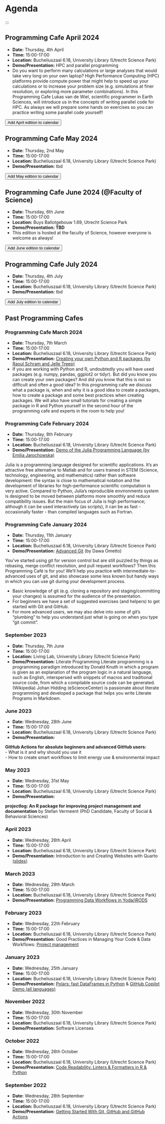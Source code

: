 # Agenda

:::

::: {.callout-note icon=false}
## Programming Cafe April 2024

- **Date:** Thursday, 4th April
- **Time:** 15:00-17:00
- **Location:** Bucheliuszaal 6.18, University Library (Utrecht Science Park)
- **Demo/Presentation:** HPC and parallel programming
- Do you want to perform many calculations or large analyses that would take very long on your own laptop? High Performance Computing  (HPC) platforms provide compute power that might help to speed up your calculations or to increase your problem size (e.g. simulations at finer resolution, or exploring more parameter combinations). In this Programming Cafe Lukas van de Wiel, scientific programmer in Earth Sciences, will introduce us in the concepts of writing parallel code for HPC. As always we will prepare some hands on exercises so you can practice writing some parallel code yourself!

<a href='https://www.uu.nl/en/node/133010/ics' download="Programming-Cafe">
<button type="button" class="btn btn-primary btn-sm">Add April edition to calendar</button>
</a>

:::

::: {.callout-note icon=false}
## Programming Cafe May 2024

- **Date:** Thursday, 2nd May
- **Time:** 15:00-17:00
- **Location:** Bucheliuszaal 6.18, University Library (Utrecht Science Park)
- **Demo/Presentation:** tbd

<a href='https://www.uu.nl/en/node/133012/ics' download="Programming-Cafe">
<button type="button" class="btn btn-primary btn-sm">Add May edition to calendar</button>
</a>

:::

::: {.callout-note icon=false}

## Programming Cafe June 2024 (@Faculty of Science)

- **Date:** Thursday, 6th June
- **Time:** 15:00-17:00
- **Location:** Buys Ballotgebouw 1.69, Utrecht Science Park
- **Demo/Presentation: TBD** 
- This edition is hosted at the faculty of Science, however everyone is welcome as always!

<a href='https://www.uu.nl/en/node/138938/ics' download="Programming-Cafe">
<button type="button" class="btn btn-primary btn-sm">Add June edition to calendar</button>
</a>

:::

::: {.callout-note icon=false}

## Programming Cafe July 2024

- **Date:** Thursday, 4th July
- **Time:** 15:00-17:00
- **Location:** Bucheliuszaal 6.18, University Library (Utrecht Science Park)
- **Demo/Presentation:** tbd

<a href='https://www.uu.nl/en/node/138939/ics' download="Programming-Cafe">
<button type="button" class="btn btn-primary btn-sm">Add July edition to calendar</button>
</a>

:::

## Past Programming Cafes

### Programming Cafe March 2024

- **Date:** Thursday, 7th March
- **Time:** 15:00-17:00
- **Location:** Bucheliuszaal 6.18, University Library (Utrecht Science Park)
- **Demo/Presentation:** [Creating your own Python and R packages (by Raoul Schram and Jelle Treep)](https://utrechtuniversity.github.io/programming-cafe-presentations/presentations/2024-03-07_packaging/intro-slides.html)
- If you are working with Python and R, undoubtedly you will have used packages (e.g. numpy, pandas, ggplot2 or tidyr). But did you know you can create your own packages? And did you know that this is not so difficult and often a good idea? In this programming cafe we discuss what a package is, when and why it is a good idea to create a packages, how to create a package and some best practices when creating packages. We will also have small tutorials for creating a simple package in R and Python yourself in the second hour of the programming cafe and experts in the room to help you!

### Programming Cafe February 2024

- **Date:** Thursday, 8th February
- **Time:** 15:00-17:00
- **Location:** Bucheliuszaal 6.18, University Library (Utrecht Science Park)
- **Demo/Presentation:** [Demo of the Julia Programming Language (by Emilia Jarochowska)](https://utrechtuniversity.github.io/programming-cafe-presentations/presentations/2024-02-08_Julia/Julia_intro_beamer.html)

Julia is a programming language designed for scientific applications. It’s an attractive free alternative to Matlab and for users trained in STEM (Science, technology, engineering, and mathematics) rather than software development: the syntax is close to mathematical notation and the development of libraries for high-performance scientific computation is very active. Compared to Python, Julia’s reproducible environments system is designed to be moved between platforms more smoothly and reduce compatibility issues. But the main focus of Julia is high performance; although it can be used interactively (as scripts), it can be as fast - occasionally faster - than compiled languages such as Fortran.


### Programming Cafe January 2024

- **Date:** Thursday, 11th January
- **Time:** 15:00-17:00
- **Location:** Bucheliuszaal 6.18, University Library (Utrecht Science Park)
- **Demo/Presentation:** [Advanced Git](https://utrechtuniversity.github.io/programming-cafe-presentations/presentations/2024-01-11_advanced-git/slides.html) (by Dawa Ometto)

You've started using git for version control but are still puzzled by things as rebasing, merge conflict resolution, and pull request workflows? Then this Programming Café is for you! We’ll help you practice with intermediate-to-advanced uses of git, and also showcase some less known but handy ways in which you can use git during your development process.

- Basic knowledge of git (e.g. cloning a repository and staging/committing your changes) is assumed for the audience of the presentation.
- For beginners we have a set of suggested exercises (and helpers) to get started with Git and GitHub.
- For more advanced users, we may also delve into some of git’s “plumbing” to help you understand just what is going on when you type “git commit”.

### September 2023
- **Date:** Thursday, 7th June
- **Time:** 15:00-17:00
- **Location:** Living Lab, University Library (Utrecht Science Park)
- **Demo/Presentation:** Literate Programming
Literate programming is a programming paradigm introduced by Donald Knuth in which a program is given as an explanation of the program logic in a natural language, such as English, interspersed with snippets of macros and traditional source code, from which a compilable source code can be generated. (Wikipedia) Johan Hidding (eScienceCenter) is passionate about literate programming and developed a package that helps you write Literate Programs in Markdown.


### June 2023

- **Date:** Wednesday, 28th June
- **Time:** 15:00-17:00
- **Location:** Bucheliuszaal 6.18, University Library (Utrecht Science Park)
- **Demo/Presentation:**

**GitHub Actions for absolute beginners and advanced GitHub users:**  
-   What is it and why should you use it  
-   How to create smart workflows to limit energy use & environmental impact  

### May 2023

- **Date:** Wednesday, 31st May
- **Time:** 15:00-17:00
- **Location:** Bucheliuszaal 6.18, University Library (Utrecht Science Park)
- **Demo/Presentation:** 

**projectlog: An R package for improving project management and documentation**
by Stefan Vermeent (PhD Candidate, Faculty of Social & Behavioral Sciences)

### April 2023

- **Date:** Wednesday, 26th April
- **Time:** 15:00-17:00
- **Location:** Bucheliuszaal 6.18, University Library (Utrecht Science Park)
- **Demo/Presentation:** Introduction to and Creating Websites with Quarto [(slides)](https://utrechtuniversity.github.io/programming-cafe-presentations/presentations/2023-04-26_quickstart-to-quarto/2023-04-26_quickstart-to-quarto.html)

### March 2023

- **Date:** Wednesday, 29th March
- **Time:** 15:00-17:00
- **Location:** Bucheliuszaal 6.18, University Library (Utrecht Science Park)
- **Demo/Presentation:** [Programming Data Workflows in Yoda/iRODS](https://github.com/UtrechtUniversity/programming-cafe-presentations/blob/main/presentations/2023_03_29_YODA_Python.pdf)

### February 2023

- **Date:** Wednesday, 22th February
- **Time:** 15:00-17:00
- **Location:** Bucheliuszaal 6.18, University Library (Utrecht Science Park)
- **Demo/Presentation:** Good Practices in Managing Your Code & Data Workflows: [Project management](https://utrechtuniversity.github.io/programming-cafe-presentations/presentations/2023-02-22_projects-workflows/2023-02-22_project-management.html)

### January 2023

- **Date:** Wednesday, 25th January
- **Time:** 15:00-17:00
- **Location:** Bucheliuszaal 6.18, University Library (Utrecht Science Park)
- **Demo/Presentation:** [Polars: fast DataFrames in Python](https://github.com/UtrechtUniversity/programming-cafe-presentations/blob/main/presentations/2023-01-25_polars-copilot/polars.pdf) & [GitHub Copilot Demo (all languages)](https://utrechtuniversity.github.io/programming-cafe-presentations/presentations/2023-01-25_polars-copilot/2023-01-25_github-copilot.html)

### November 2022

- **Date:** Wednesday, 30th November
- **Time:** 15:00-17:00
- **Location:** Bucheliuszaal 6.18, University Library (Utrecht Science Park)
- **Demo/Presentation:** Software Licenses

### October 2022

- **Date:** Wednesday, 26th October
- **Time:** 15:00-17:00
- **Location:** Bucheliuszaal 6.18, University Library (Utrecht Science Park)
- **Demo/Presentation:** [Code Readability: Linters & Formatters in R & Python](https://utrechtuniversity.github.io/programming-cafe-presentations/presentations/2022-10-26_code-readability/2022-10-26_code-readability.html)


### September 2022

- **Date:** Wednesday, 28th September
- **Time:** 15:00-17:00
- **Location:** Bucheliuszaal 6.18, University Library (Utrecht Science Park)
- **Demo/Presentation:** [Getting Started With Git, GitHub and GitHub Actions](https://utrechtuniversity.github.io/programming-cafe-presentations/presentations/2022-09-28_git-and-github/2022-09-28_git-and-github.html)







